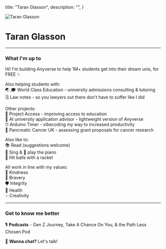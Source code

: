 
  title: "Taran Glasson",
  description: "",
}

<Image 
  src="/images/LinkedIn-DP-2024.png" 
  alt="Taran Glasson" 
  className="w-40 h-40 object-cover rounded-lg"
  width={512}
  height={512}
/>

# Taran Glasson  
---
### What I'm up to 

Hi! I'm building <Link href="https://anyverse.app" target="_blank" rel="noopener noreferrer" className="hover:text-gray-600 transition-colors">Anyverse</Link> to help 1M+ students get into their dream unis, for FREE ✨  

Also helping students with:  
    🌏 🎓 <Link href="https://worldclass.international/" target="_blank" rel="noopener noreferrer">World Class Education</Link> - university admissions consulting & tutoring  
    🗒️ <Link href="https://www.stuvia.com/user/lawnotes08" target="_blank" rel="noopener noreferrer">Law notes</Link> - so you lawyers out there don't have to suffer like I did 
      

Other projects:  
    🚀 <Link href="https://projectaccess.org/" target="_blank" rel="noopener noreferrer">Project Access</Link> - improving access to education  
    🤖 <Link href="https://github.com/glastara/ai-university-application-advisor" target="_blank" rel="noopener noreferrer">AI university application advisor</Link> - lightweight version of Anyverse  
    ⏰ <Link href="https://github.com/glastara/Arduino-Timer" target="_blank" rel="noopener noreferrer">Arduino Timer</Link> - vibecoding my way to increased productivity   
    🔬 <Link href="https://www.pancreaticcancer.org.uk/" target="_blank" rel="noopener noreferrer">Pancreatic Cancer UK</Link> - assessing grant proposals for cancer research  
    
Also like to:  
    📚 Read (suggestions welcome)  
    🎤 Sing & 🎹 play the piano  
    🎾 Hit balls with a racket  

All work in line with my values:  
    🫶 Kindness  
    🦁 Bravery  
    🛡️ Integrity  
    🍏 Health  
    💡 Creativity  

---
    
### Get to know me better

🎙️ **Podcasts** - <Link href="https://www.youtube.com/embed/db9bBDtz_bM" target="_blank" rel="noopener noreferrer">Gen Z Journey</Link>, <Link href="https://open.spotify.com/episode/3nhIZ3v8Y5h2ypMCjDJZQi?si=4611535d29b44a94" target="_blank" rel="noopener noreferrer">Take A Chance On You</Link>, & the <Link href="https://youtu.be/UaX1UJ1DSGo" target="_blank" rel="noopener noreferrer">Path Less Chosen Pod</Link>

💬 **Wanna chat?** <Link href="https://cal.com/taranglasson/chat" target="_blank" rel="noopener noreferrer">Let's talk</Link>!

<div className="mt-8">
  <SocialLinks />
</div>
